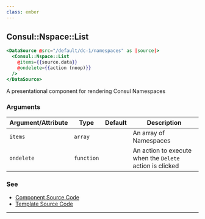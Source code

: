 ```yaml
---
class: ember
---
```

## Consul::Nspace::List

```hbs
<DataSource @src="/default/dc-1/namespaces" as |source|>
  <Consul::Nspace::List
    @items={{source.data}}
    @ondelete={{action (noop)}}
  />
</DataSource>
```

A presentational component for rendering Consul Namespaces

### Arguments

| Argument/Attribute | Type | Default | Description |
| --- | --- | --- | --- |
| `items` | `array` |  | An array of Namespaces |
| `ondelete` | `function` |  | An action to execute when the `Delete` action is clicked |

### See

- [Component Source Code](./index.js)
- [Template Source Code](./index.hbs)

---

